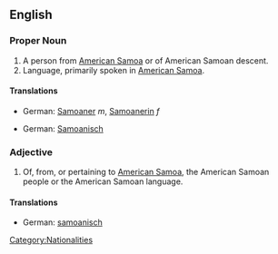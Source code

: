 ==English==
===Proper Noun===
{{en-proper noun}}

#A person from [[American Samoa]] or of American Samoan descent.
#Language, primarily spoken in [[American Samoa]].

====Translations====
{{trans-top|person}}
*German: [[Samoaner]] ''m'', [[Samoanerin]] ''f''
{{trans-mid}}
{{trans-bot}}

{{trans-top|language}}
*German: [[Samoanisch]]
{{trans-mid}}
{{trans-bot}}

===Adjective===
{{en-adj}}

#Of, from, or pertaining to [[American Samoa]], the American Samoan people or the American Samoan language.

====Translations====
{{trans-top|pertaining to [[Aerican Samoa]]}}
*German: [[samoanisch]]
{{trans-mid}}
{{trans-bot}}

[[Category:Nationalities]]